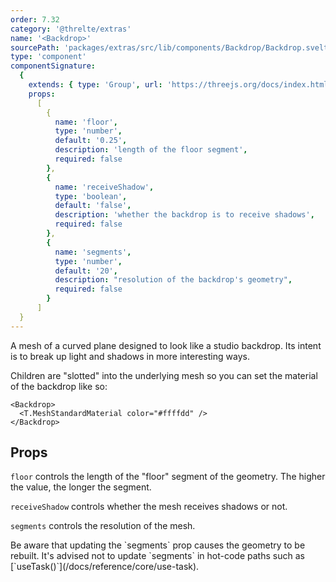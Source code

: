 ```yaml
---
order: 7.32
category: '@threlte/extras'
name: '<Backdrop>'
sourcePath: 'packages/extras/src/lib/components/Backdrop/Backdrop.svelte'
type: 'component'
componentSignature:
  {
    extends: { type: 'Group', url: 'https://threejs.org/docs/index.html#api/en/objects/Group' },
    props:
      [
        {
          name: 'floor',
          type: 'number',
          default: '0.25',
          description: 'length of the floor segment',
          required: false
        },
        {
          name: 'receiveShadow',
          type: 'boolean',
          default: 'false',
          description: 'whether the backdrop is to receive shadows',
          required: false
        },
        {
          name: 'segments',
          type: 'number',
          default: '20',
          description: "resolution of the backdrop's geometry",
          required: false
        }
      ]
  }
---
```


A mesh of a curved plane designed to look like a studio backdrop. Its intent is to break up light and shadows in more interesting ways.

<Example path="extras/backdrop" />

Children are "slotted" into the underlying mesh so you can set the material of the backdrop like so:

```svelte
<Backdrop>
  <T.MeshStandardMaterial color="#ffffdd" />
</Backdrop>
```

## Props

`floor` controls the length of the "floor" segment of the geometry. The higher the value, the longer the segment.

`receiveShadow` controls whether the mesh receives shadows or not.

`segments` controls the resolution of the mesh.

<Tip type="warning">
  Be aware that updating the `segments` prop causes the geometry to be rebuilt. It's advised not to
  update `segments` in hot-code paths such as [`useTask()`](/docs/reference/core/use-task).
</Tip>
